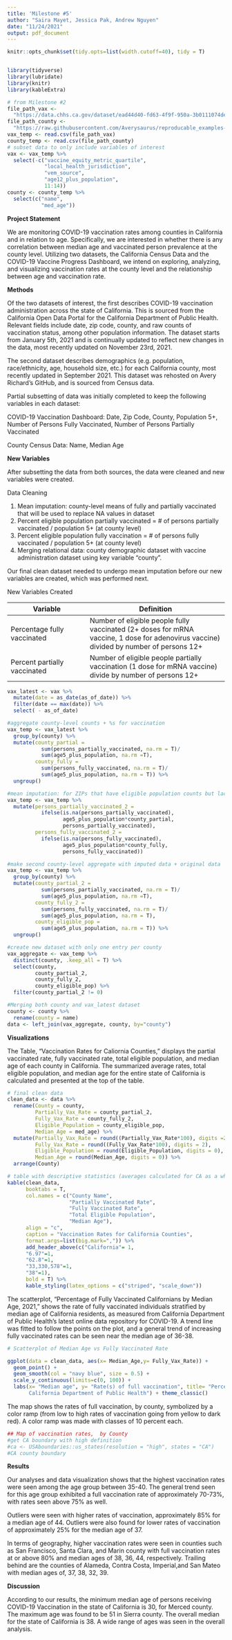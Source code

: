 ```yaml
---
title: 'Milestone #5'
author: "Saira Mayet, Jessica Pak, Andrew Nguyen"
date: "11/24/2021"
output: pdf_document
---
```


```r
knitr::opts_chunk$set(tidy.opts=list(width.cutoff=40), tidy = T)


library(tidyverse)
library(lubridate)
library(knitr)
library(kableExtra)

```
```r
# from Milestone #2
file_path_vax <- 
  "https://data.chhs.ca.gov/dataset/ead44d40-fd63-4f9f-950a-3b0111074de8/resource/ec32eece-7474-4488-87f0-6e91cb577458/download/covid19vaccinesbyzipcode_test.csv"
file_path_county <- 
  "https://raw.githubusercontent.com/Averysaurus/reproducable_examples-/main/ca_county_demographics.csv"
vax_temp <- read.csv(file_path_vax)
county_temp <- read.csv(file_path_county)
# subset data to only include variables of interest
vax <- vax_temp %>% 
  select(-c("vaccine_equity_metric_quartile", 
            "local_health_jurisdiction", 
            "vem_source",
            "age12_plus_population",
            11:14))
county <- county_temp %>% 
  select(c("name", 
           "med_age"))
```
**Project Statement** 

We are monitoring COVID-19 vaccination rates among counties in California and 
in relation to age. Specifically, we are interested in whether there is any 
correlation between median age and vaccinated person prevalence at the county 
level. Utilizing two datasets, the California Census Data and the COVID-19 
Vaccine Progress Dashboard, we intend on exploring, analyzing, and visualizing
vaccination rates at the county level and the relationship between age and 
vaccination rate.

**Methods** 

Of the two datasets of interest, the first describes COVID-19 vaccination 
administration across the state of California. This is sourced from the 
California Open Data Portal for the California Department of Public Health. 
Relevant fields include date, zip code, county, and raw counts of vaccination 
status, among other population information. The dataset starts from January 5th,
2021 and is continually updated to reflect new changes in the data, most 
recently updated on November 23rd, 2021. 

The second dataset describes demographics (e.g. population, race/ethnicity, age,
household size, etc.) for each California county, most recently updated in 
September 2021. This dataset was rehosted on Avery Richard’s GitHub, and is 
sourced from Census data.

Partial subsetting of data was initially completed to keep the following 
variables in each dataset: 


COVID-19 Vaccination Dashboard: Date, Zip Code, County, Population 5+, Number of
Persons Fully Vaccinated, Number of Persons Partially Vaccinated 

County Census Data: Name, Median Age 

\newpage 
**New Variables**

After subsetting the data from both sources, the data were cleaned and new 
variables were created. 


Data Cleaning

1. Mean imputation: county-level means of fully and partially vaccinated that 
will be used to replace NA values in dataset
2. Percent eligible population partially vaccinated = # of persons partially 
vaccinated / population 5+ (at county level)
3. Percent eligible population fully vaccination = # of persons fully vaccinated 
/ population 5+ (at county level)
4. Merging relational data: county demographic dataset with vaccine 
administration dataset using key variable "county". 


Our final clean dataset needed to undergo mean imputation before our new 
variables are created, which was performed next. 


New Variables Created

|Variable | Definition|
--------------|------------------------
|Percentage fully vaccinated | Number of eligible people fully vaccinated (2+ doses for mRNA vaccine, 1 dose for adenovirus vaccine) divided by number of persons 12+|
|Percent partially vaccinated | Number of eligible people partially vaccination (1 dose for mRNA vaccine) divide by number of persons 12+|

```r
vax_latest <- vax %>%
  mutate(date = as_date(as_of_date)) %>%
  filter(date == max(date)) %>%
  select( - as_of_date)
```
```r
#aggregate county-level counts + %s for vaccination
vax_temp <- vax_latest %>%
  group_by(county) %>%
  mutate(county_partial = 
           sum(persons_partially_vaccinated, na.rm = T)/
           sum(age5_plus_population, na.rm =T),
         county_fully = 
           sum(persons_fully_vaccinated, na.rm = T)/
           sum(age5_plus_population, na.rm = T)) %>%
  ungroup()

#mean imputation: for ZIPs that have eligible population counts but lack vaccination numbers
vax_temp <- vax_temp %>%
  mutate(persons_partially_vaccinated_2 = 
           ifelse(is.na(persons_partially_vaccinated), 
                  age5_plus_population*county_partial,
                  persons_partially_vaccinated),
         persons_fully_vaccinated_2 = 
           ifelse(is.na(persons_fully_vaccinated),
                  age5_plus_population*county_fully, 
                  persons_fully_vaccinated))

#make second county-level aggregate with imputed data + original data
vax_temp <- vax_temp %>%
  group_by(county) %>%
  mutate(county_partial_2 = 
           sum(persons_partially_vaccinated, na.rm = T)/
           sum(age5_plus_population, na.rm =T),
         county_fully_2 = 
           sum(persons_fully_vaccinated, na.rm = T)/
           sum(age5_plus_population, na.rm = T),
         county_eligible_pop = 
           sum(age5_plus_population, na.rm = T)) %>%
  ungroup()

#create new dataset with only one entry per county
vax_aggregate <- vax_temp %>%
  distinct(county, .keep_all = T) %>%
  select(county, 
         county_partial_2, 
         county_fully_2, 
         county_eligible_pop) %>%
  filter(county_partial_2 != 0)
```
```r
#Merging both county and vax_latest dataset
county <- county %>%
  rename(county = name)
data <- left_join(vax_aggregate, county, by="county") 
```
\newpage 

**Visualizations** 

The Table, "Vaccination Rates for Caliornia Counties," displays the partial vaccinated rate, fully vaccinated rate, 
total eligible population, and median age of each county in California. 
The summarized average rates, total eligible population, and median age for the 
entire state of California is calculated and presented at the top of the table.

```r
# final clean data
clean_data <- data %>% 
  rename(County = county,
         Partially_Vax_Rate = county_partial_2,
         Fully_Vax_Rate = county_fully_2,
         Eligible_Population = county_eligible_pop,
         Median_Age = med_age) %>% 
  mutate(Partially_Vax_Rate = round((Partially_Vax_Rate*100), digits =2),
         Fully_Vax_Rate = round((Fully_Vax_Rate*100), digits = 2),
         Eligible_Population = round(Eligible_Population, digits = 0),
         Median_Age = round(Median_Age, digits = 0)) %>% 
  arrange(County)
```
```r
# table with descriptive statistics (averages calculated for CA as a whole) and 4 data elements
kable(clean_data, 
      booktabs = T, 
      col.names = c("County Name", 
                    "Partially Vaccinated Rate", 
                    "Fully Vaccinated Rate", 
                    "Total Eligible Population", 
                    "Median Age"), 
      align = "c", 
      caption = "Vaccination Rates for California Counties",
      format.args=list(big.mark=",")) %>% 
      add_header_above(c("California"= 1,
      "6.97"=1,
      "62.8"=1,
      "33,330,578"=1,
      "38"=1),
      bold = T) %>%
      kable_styling(latex_options = c("striped", "scale_down")) 
```
\newpage 
The scatterplot, "Percentage of Fully Vaccinated Californians by Median Age, 2021," shows the rate of fully vaccinated individuals stratified by median age of California residents, as measured from California Department of Public Health’s latest online data repository for COVID-19. A trend line was fitted to follow the points on the plot, and a general trend of increasing fully vaccinated rates can be seen near the median age of 36-38.

```r
# Scatterplot of Median Age vs Fully Vaccinated Rate

ggplot(data = clean_data, aes(x= Median_Age,y= Fully_Vax_Rate)) +
  geom_point() +
  geom_smooth(col = "navy blue", size = 0.5) + 
  scale_y_continuous(limits=c(0, 100)) +
  labs(x= "Median age", y= "Rate(s) of full vaccination", title= "Percentage of Fully Vaccinated Californians by Median Age, 2021", caption="Data Source:
       California Department of Public Health") + theme_classic()
```
\newpage 

The map shows the rates of full vaccination, by county, symbolized by a color ramp (from low to high rates of vaccination going from yellow to dark red). A color ramp was made with classes of 10 percent each. 
```r
## Map of vaccination rates,  by County
#get CA boundary with high definition
#ca <- USAboundaries::us_states(resolution = "high", states = "CA")
#CA county boundary
```
\newpage 
**Results** 

Our analyses and data visualization shows that the highest vaccination rates 
were seen among the age group between 35-40. The general trend seen for this age
group exhibited a full vaccination rate of approximately 70-73%, with rates seen 
above 75% as well. 

Outliers were seen with higher rates of vaccination, approximately 85% for a 
median age of 44. Outliers were also found for lower rates of vaccination of 
approximately 25% for the median age of 37. 

In terms of geography, higher vaccination rates were seen in counties such as 
San Francisco, Santa Clara, and Marin county with full vaccination rates at or 
above 80% and median ages of 38, 36, 44, respectively.  Trailing behind are the 
counties of  Alameda, Contra Costa, Imperial,and San Mateo with median ages of,
37, 38, 32, 39. 


**Discussion**

According to our results, the minimum median age of persons receiving COVID-19
Vaccination in the state of California is 30, for Merced county. The maximum age 
was found to be 51 in Sierra county. The overall median for the state of 
California is 38. A wide range of ages was seen in the overall analysis. 



